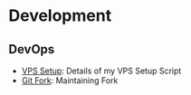 = Development =

== DevOps ==

* [[VPS Setup]]: Details of my VPS Setup Script
* [[Git Fork]]: Maintaining Fork


